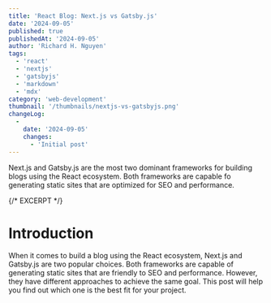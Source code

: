 ```yaml
---
title: 'React Blog: Next.js vs Gatsby.js'
date: '2024-09-05'
published: true
publishedAt: '2024-09-05'
author: 'Richard H. Nguyen'
tags:
  - 'react'
  - 'nextjs'
  - 'gatsbyjs'
  - 'markdown'
  - 'mdx'
category: 'web-development'
thumbnail: '/thumbnails/nextjs-vs-gatsbyjs.png'
changeLog:
  -
    date: '2024-09-05'
    changes:
      - 'Initial post'
---
```


Next.js and Gatsby.js are the most two dominant frameworks for building blogs
using the React ecosystem. Both frameworks are capable fo generating static
sites that are optimized for SEO and performance.

{/* EXCERPT */}

# Introduction

When it comes to build a blog using the React ecosystem, Next.js and Gatsby.js
are two popular choices. Both frameworks are capable of generating static
sites that are friendly to SEO and performance. However, they have different
approaches to achieve the same goal. This post will help you find out which one
is the best fit for your project.
